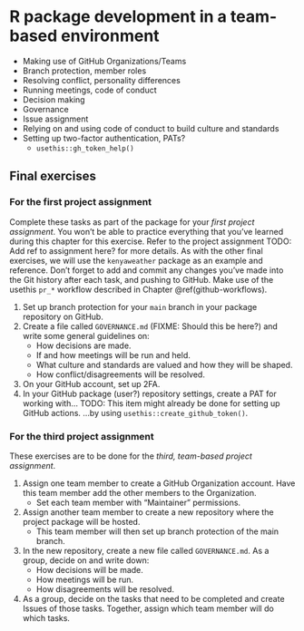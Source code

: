# R package development in a team-based environment {#team-package-development}

-   Making use of GitHub Organizations/Teams
-   Branch protection, member roles
-   Resolving conflict, personality differences
-   Running meetings, code of conduct
-   Decision making
-   Governance
-   Issue assignment
-   Relying on and using code of conduct to build culture and standards
-   Setting up two-factor authentication, PATs?
    - `usethis::gh_token_help()`

<!--
TODO: revise this text when adding the actual content.
A team work contract communicates specifically **how** the core group of people who are working together
and gives more detail about the logistics of working together and the expectations you have for each other.
This document will govern your working relationship and if done correctly,
should help you manage and resolve any issues that arise.
MIT's online software construction course has [a good description of what to put in a team work contract](http://web.mit.edu/6.005/www/fa15/projects/abcplayer/team-contract/).
Some key aspects of the team work contract could be:

- How will work be distributed in a fair and equitable way?
- What are the expected work hours for the project? 
- How often will group meetings occur ([here is a nice article](http://third-bit.com/2018/05/11/meetings.html) on meetings)?
- Will you have meeting agendas and minutes? If so, what will be the system for rotating through these responsibilities?
- What will be the style of working?
    - Will you start each day with [stand-ups](https://www.atlassian.com/agile/scrum/standups), or submit a summary of your contributions 4 hours before each meeting? or something else?
- What is the quality of work each team member expects from themselves and each other?
- When are team members not available (e.g., evenings and Sundays because of family obligations).
- And any other similar things that govern your working relationships.

Use this opportunity to use your prior knowledge/experience to improve your teamwork, communication, leadership, and organizational skills.
You will need all of these for your capstone projects (and beyond)!

We recommend that generate the team work contract according to these guidelines

- For 5 minutes, each team member will silently write out 4 different suggestions for the team work contract on their computer.
- Next, paste all suggestions into a common Google doc (or similar)
  and arrange them to put similar suggestions together.
- Spend 10 -15 minutes discussing the suggestions
  and decide which ones you will use for your team contract either by consensus or voting
  (you can of course add new ones at this point if any were missed earlier)
- Add the final contract in a file called `team-contract.md` in the repo root
  (in organizations this file might be kept internal instead of committed to a public repo).
    - These are the principles you adhere to when working.
    - This file should only be updated if there is agreement between team members to do so.
-->

## Final exercises

<!-- NOTE: Preferably something linked to working towards completing the project assignments, maybe to be used as a milestone? -->

### For the first project assignment

Complete these tasks as part of the package for your *first project assignment*.
You won't be able to practice everything that you've
learned during this chapter for this exercise.
Refer to the project assignment TODO: Add ref to assignment here?
for more details. As with the other final exercises,
we will use the `kenyaweather` package as an example and reference.
Don't forget to add and commit any changes you've made into the Git history
after each task, and pushing to GitHub. Make use of the usethis `pr_*` workflow
described in Chapter \@ref(github-workflows).

1. Set up branch protection for your `main` branch in your package repository on
GitHub.
2. Create a file called `GOVERNANCE.md` (FIXME: Should this be here?) and write
some general guidelines on:
    - How decisions are made.
    - If and how meetings will be run and held.
    - What culture and standards are valued and how they will be shaped.
    - How conflict/disagreements will be resolved.
3. On your GitHub account, set up 2FA.
4. In your GitHub package (user?) repository settings, create a PAT for working with...
TODO: This item might already be done for setting up GitHub actions.
...by using `usethis::create_github_token()`.

### For the third project assignment

These exercises are to be done for the *third, team-based project assignment*.

1. Assign one team member to create a GitHub Organization account. 
Have this team member add the other members to the Organization.
    - Set each team member with "Maintainer" permissions.
2. Assign another team member to create a new repository where the
project package will be hosted.
    - This team member will then set up branch protection of the main
    branch.
3. In the new repository, create a new file called `GOVERNANCE.md`.
As a group, decide on and write down:
    - How decisions will be made.
    - How meetings will be run.
    - How disagreements will be resolved.
4. As a group, decide on the tasks that need to be completed and
create Issues of those tasks. Together, assign which team member
will do which tasks.
